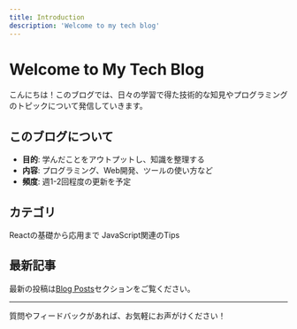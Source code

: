 ```yaml
---
title: Introduction
description: 'Welcome to my tech blog'
---
```


# Welcome to My Tech Blog

こんにちは！このブログでは、日々の学習で得た技術的な知見やプログラミングのトピックについて発信していきます。

## このブログについて

- **目的**: 学んだことをアウトプットし、知識を整理する
- **内容**: プログラミング、Web開発、ツールの使い方など
- **頻度**: 週1-2回程度の更新を予定

## カテゴリ

<CardGroup cols={2}>
  <Card title="React" icon="react" href="/posts/getting-started-with-react">
    Reactの基礎から応用まで
  </Card>
  <Card title="JavaScript" icon="js" href="/posts/hello-world">
    JavaScript関連のTips
  </Card>
</CardGroup>

## 最新記事

最新の投稿は[Blog Posts](/posts)セクションをご覧ください。

---

質問やフィードバックがあれば、お気軽にお声がけください！